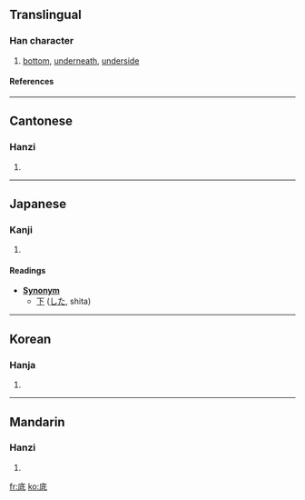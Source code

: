 ==Translingual==
===Han character===
{{Han char|rn=53|rad=广|as=05|sn=8|four=0024<sub>2</sub>|canj=戈竹心一 (IHPM), 戈竹女戈 (IHVI)}}
# [[bottom]], [[underneath]], [[underside]]
====References====
{{Han ref|kx=0344.060|dkj=09262|dj=0653.280|hdz=20878.040|uh=5E95|ud=24213|bh=A9B3|bd=43443}}
----
==Cantonese==
===Hanzi===
{{yue-hanzi|jyut=|y=[[dai2]]}}
# {{defn|Cantonese}}
----
==Japanese==
===Kanji===
{{ja-kanji|grade=4|rs=广05}}
# {{defn|Japanese}}
====Readings====
{{ja-readings|on=[[てい]] (tei)|kun=[[そこ]] (soko), [[なんぞ]] (nanzo)}}

*'''[[Synonym]]'''
** [[下]] ([[した]], shita)
----
==Korean==
===Hanja===
{{ko-hanja|hangeul=[[저]], [[지]]|rv=jeo, ji|mr=chŏ, chi}}
# {{defn|Korean}}
----
==Mandarin==
===Hanzi===
{{cmn-hanzi|pin=[[de]] ([[de5]]), [[dǐ]] ([[di3]])|wg=[[te5|te<sup>5</sup>]], [[ti3|ti<sup>3</sup>]]}}
# {{defn|Mandarin}}

[[fr:底]]
[[ko:底]]